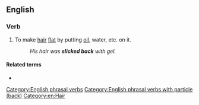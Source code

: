 ==English==

===Verb===
{{en-verb|slicks back|slicking back|slicked back}}

# To make [[hair]] [[flat]] by putting [[oil]], water, etc. on it.
#: ''His hair was '''slicked back''' with gel.''

====Related terms====
* {{l|en|slick down}}

[[Category:English phrasal verbs]]
[[Category:English phrasal verbs with particle (back)]]
[[Category:en:Hair]]